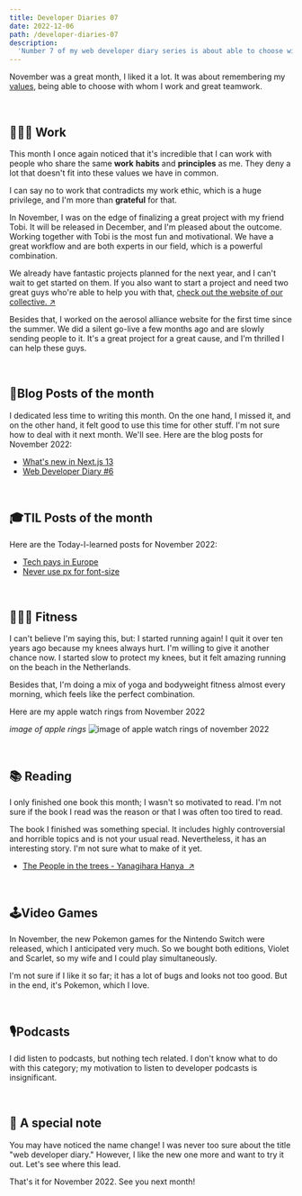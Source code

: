 ```yaml
---
title: Developer Diaries 07
date: 2022-12-06
path: /developer-diaries-07
description:
  'Number 7 of my web developer diary series is about able to choose with whom I work and great teamwork'
---
```


November was a great month, I liked it a lot. It was about remembering my [values](/about#values), being able to choose with whom I work and great teamwork.

<br /> 

## 👨🏻‍💻 Work

This month I once again noticed that it's incredible that I can work with people who share the same **work** **habits** and **principles** as me. They deny a lot that doesn't fit into these values we have in common.

I can say no to work that contradicts my work ethic, which is a huge privilege, and I'm more than **grateful** for that.

In November, I was on the edge of finalizing a great project with my friend Tobi. It will be released in December, and I'm pleased about the outcome. Working together with Tobi is the most fun and motivational. We have a great workflow and are both experts in our field, which is a powerful combination.

We already have fantastic projects planned for the next year, and I can't wait to get started on them. If you also want to start a project and need two great guys who're able to help you with that, <a href="https://www.werk8.design/" target="_blank" rel="noreferrer">check out the website of our collective. &#8599;</a>

Besides that, I worked on the aerosol alliance website for the first time since the summer. We did a silent go-live a few months ago and are slowly sending people to it. It's a great project for a great cause, and I'm thrilled I can help these guys.

<br /> 

## 📝Blog Posts of the month

I dedicated less time to writing this month. On the one hand, I missed it, and on the other hand, it felt good to use this time for other stuff. I'm not sure how to deal with it next month. We'll see. Here are the blog posts for November 2022:

- [What's new in Next.js 13](/blog/whats-new-in-nextjs-13/)
- [Web Developer Diary #6](/blog/developer-diaries-06/)

<br /> 

## 🎓TIL Posts of the month

Here are the Today-I-learned posts for November 2022:

- [Tech pays in Europe]((/today-i-learned/tech-pays-in-europe/))
- [Never use px for font-size](/today-i-learned/never-use-px-for-font-size/)

<br /> 

## 🏋🏻‍♀️ Fitness

I can't believe I'm saying this, but: I started running again! I quit it over ten years ago because my knees always hurt. I'm willing to give it another chance now. I started slow to protect my knees, but it felt amazing running on the beach in the Netherlands.

Besides that, I'm doing a mix of yoga and bodyweight fitness almost every morning, which feels like the perfect combination.

Here are my apple watch rings from November 2022

*image of apple rings*
![image of apple watch rings of november 2022](../images/apple-watch-rings-november-2022.webp)

<br /> 

## 📚 Reading

I only finished one book this month; I wasn't so motivated to read. I'm not sure if the book I read was the reason or that I was often too tired to read.

The book I finished was something special. It includes highly controversial and horrible topics and is not your usual read. Nevertheless, it has an interesting story. I'm not sure what to make of it yet.

- <a href="https://www.goodreads.com/book/show/16126596-the-people-in-the-trees" target="_blank" rel="noreferrer">The People in the trees - Yanagihara Hanya  &#8599;</a>

<br /> 

## 🕹Video Games

In November, the new Pokemon games for the Nintendo Switch were released, which I anticipated very much. So we bought both editions, Violet and Scarlet, so my wife and I could play simultaneously.

I'm not sure if I like it so far; it has a lot of bugs and looks not too good. But in the end, it's Pokemon, which I love.

<br /> 

## 🎙Podcasts

I did listen to podcasts, but nothing tech related. I don't know what to do with this category; my motivation to listen to developer podcasts is insignificant.

<br /> 

## 🔔 A special note

You may have noticed the name change! I was never too sure about the title "web developer diary." However, I like the new one more and want to try it out. Let's see where this lead.

That's it for November 2022. See you next month!
